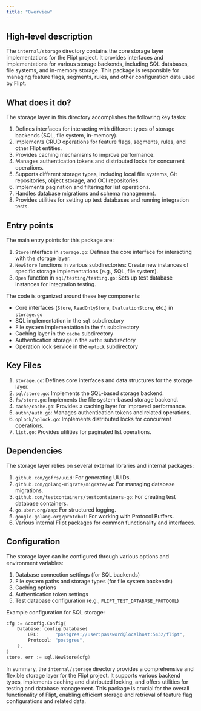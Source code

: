 ```yaml
---
title: "Overview"
---
```


## High-level description
The `internal/storage` directory contains the core storage layer implementations for the Flipt project. It provides interfaces and implementations for various storage backends, including SQL databases, file systems, and in-memory storage. This package is responsible for managing feature flags, segments, rules, and other configuration data used by Flipt.

## What does it do?
The storage layer in this directory accomplishes the following key tasks:

1. Defines interfaces for interacting with different types of storage backends (SQL, file system, in-memory).
2. Implements CRUD operations for feature flags, segments, rules, and other Flipt entities.
3. Provides caching mechanisms to improve performance.
4. Manages authentication tokens and distributed locks for concurrent operations.
5. Supports different storage types, including local file systems, Git repositories, object storage, and OCI repositories.
6. Implements pagination and filtering for list operations.
7. Handles database migrations and schema management.
8. Provides utilities for setting up test databases and running integration tests.

## Entry points
The main entry points for this package are:

1. `Store` interface in `storage.go`: Defines the core interface for interacting with the storage layer.
2. `NewStore` functions in various subdirectories: Create new instances of specific storage implementations (e.g., SQL, file system).
3. `Open` function in `sql/testing/testing.go`: Sets up test database instances for integration testing.

The code is organized around these key components:

- Core interfaces (`Store`, `ReadOnlyStore`, `EvaluationStore`, etc.) in `storage.go`
- SQL implementation in the `sql` subdirectory
- File system implementation in the `fs` subdirectory
- Caching layer in the `cache` subdirectory
- Authentication storage in the `authn` subdirectory
- Operation lock service in the `oplock` subdirectory

## Key Files
1. `storage.go`: Defines core interfaces and data structures for the storage layer.
2. `sql/store.go`: Implements the SQL-based storage backend.
3. `fs/store.go`: Implements the file system-based storage backend.
4. `cache/cache.go`: Provides a caching layer for improved performance.
5. `authn/auth.go`: Manages authentication tokens and related operations.
6. `oplock/oplock.go`: Implements distributed locks for concurrent operations.
7. `list.go`: Provides utilities for paginated list operations.

## Dependencies
The storage layer relies on several external libraries and internal packages:

1. `github.com/gofrs/uuid`: For generating UUIDs.
2. `github.com/golang-migrate/migrate/v4`: For managing database migrations.
3. `github.com/testcontainers/testcontainers-go`: For creating test database containers.
4. `go.uber.org/zap`: For structured logging.
5. `google.golang.org/protobuf`: For working with Protocol Buffers.
6. Various internal Flipt packages for common functionality and interfaces.

## Configuration
The storage layer can be configured through various options and environment variables:

1. Database connection settings (for SQL backends)
2. File system paths and storage types (for file system backends)
3. Caching options
4. Authentication token settings
5. Test database configuration (e.g., `FLIPT_TEST_DATABASE_PROTOCOL`)

Example configuration for SQL storage:

```go
cfg := &config.Config{
    Database: config.Database{
        URL:      "postgres://user:password@localhost:5432/flipt",
        Protocol: "postgres",
    },
}
store, err := sql.NewStore(cfg)
```

In summary, the `internal/storage` directory provides a comprehensive and flexible storage layer for the Flipt project. It supports various backend types, implements caching and distributed locking, and offers utilities for testing and database management. This package is crucial for the overall functionality of Flipt, enabling efficient storage and retrieval of feature flag configurations and related data.